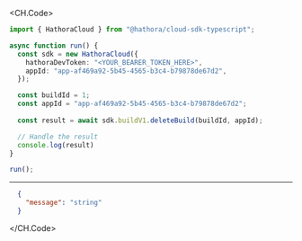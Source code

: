 
<CH.Code>
```typescript DeleteBuild.ts
import { HathoraCloud } from "@hathora/cloud-sdk-typescript";

async function run() {
  const sdk = new HathoraCloud({
    hathoraDevToken: "<YOUR_BEARER_TOKEN_HERE>",
    appId: "app-af469a92-5b45-4565-b3c4-b79878de67d2",
  });

  const buildId = 1;
  const appId = "app-af469a92-5b45-4565-b3c4-b79878de67d2";
  
  const result = await sdk.buildV1.deleteBuild(buildId, appId);

  // Handle the result
  console.log(result)
}

run();
```
---

```json Example Response
  {
    "message": "string"
  }
```
</CH.Code>
